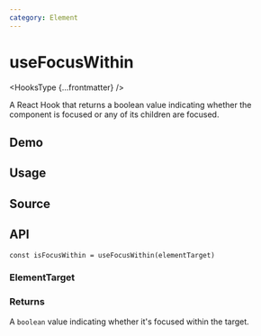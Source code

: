 ```yaml
---
category: Element
---
```


# useFocusWithin


<HooksType {...frontmatter} />

A React Hook that returns a boolean value indicating whether the component is focused or any of its children are focused.

## Demo


<App />

## Usage



## Source


<Source />

## API

```tsx
const isFocusWithin = useFocusWithin(elementTarget)
```

### ElementTarget


<Tip type="target" />

### Returns

A `boolean` value indicating whether it's focused within the target.
